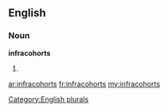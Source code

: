==English==

===Noun===
'''infracohorts'''

# {{plural of|[[infracohort]]}}

[[Category:English plurals]]

[[ar:infracohorts]]
[[fr:infracohorts]]
[[my:infracohorts]]